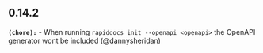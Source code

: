 ## 0.14.2
**`(chore):`** - When running `rapiddocs init --openapi <openapi>` the OpenAPI generator wont be included (@dannysheridan) 

